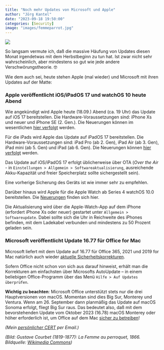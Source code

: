 ```yaml
---
title: "Noch mehr Updates von Microsoft und Apple"
author: "Jörg Kantel"
date: "2023-09-18 19:50:00"
categories: [Security]
image: "images/femmeparrot.jpg"
---
```


[![](images/femmeparrot-b.jpg)](https://upload.wikimedia.org/wikipedia/commons/thumb/1/12/1866_Gustave_Courbet_-_Woman_with_a_ParrotFXD.jpg/1280px-1866_Gustave_Courbet_-_Woman_with_a_ParrotFXD.jpg)

So langsam vermute ich, daß die massive Häufung von Updates diesen Monat irgendetwas mit dem Herbstbeginn zu tun hat. Ist zwar nicht sehr wahrscheinlich, aber mindestens so gut wie jede andere Verschwörungstheorie.&nbsp;🤓

Wie dem auch sei, heute stehen Apple (mal wieder) und Microsoft mit ihren Updates auf der Matte:

### Apple veröffentlicht iOS/iPadOS 17 und watchOS 10 heute Abend

Wie angekündigt wird Apple heute (18.09.) Abend (ca. 19 Uhr) das Update auf iOS 17 bereitstellen. Die Hardware-Voraussetzungen sind:  iPhone Xs und neuer und iPhone SE (2. Gen.). Die Neuerungen können im wesentlichen [hier verfolgt](https://www.apple.com/de/ios/ios-17-preview/) werden.

Für die iPads wird Apple das Update auf iPadOS 17  bereitstellen. Die Hardware-Voraussetzungen sind: iPad Pro (ab 2. Gen), iPad Air (ab 3. Gen), iPad mini (ab 5. Gen) und iPad (ab 6. Gen). Die Neuerungen können [hier verfolgt](https://www.apple.com/de/ipados/ipados-17-preview/) werden.

Das Update auf iOS/iPadOS 17 erfolgt üblicherweise  über OTA (*Over the Air* - in `Einstellungen > Allgemein > Softwareaktualisierung`, ausreichende Akku-Kapazität und freier Speicherplatz sollte sichergestellt sein).

Eine vorherige Sicherung des Geräts ist wie immer sehr zu empfehlen.

Darüber hinaus wird Apple für die Apple Watch ab Series 4 watchOS 10.0 bereitstellen. Die [Neuerungen](https://www.apple.com/de/watchos/watchos-preview/) finden sich hier.

Die Aktualisierung wird über die Apple-Watch-App auf dem iPhone (erfordert iPhone Xs oder neuer) gestartet unter `Allgemein > Softwareupdate`. Dabei sollte sich die Uhr in Reichweite des iPhones befinden, mit dem Ladekabel verbunden und mindestens zu 50 Prozent geladen sein.

### Microsoft veröffentlicht Update 16.77 für Office for Mac

Microsoft liefert mit dem Update auf 16.77 für Office 365, 2021 und 2019 for Mac natürlich auch wieder [aktuelle Sicherheitskorrekturen](https://docs.microsoft.com/en-us/officeupdates/release-notes-office-for-mac).

Sofern Office nicht schon von sich aus darauf hinweist, erhält man die Korrekturen am einfachsten über Microsofts AutoUpdate -- in einem beliebigen Office-Programm über das Menü `Hilfe > Auf Updates überprüfen`.

**Wichtig zu beachten**: Microsoft Office unterstützt stets nur die drei Hauptversionen von 
macOS. Momentan sind dies  Big Sur, Monterey und Ventura. Wenn am 26. September dann planmäßig das Update auf macOS Sonoma erfolgt, fliegt Big Sur raus. Das bedeutet also, daß mit dem bevorstehenden Update vom Oktober 2023 (16.78)  macOS Monterey oder höher erforderlich ist, um Office auf dem Mac [sicher zu betreiben](https://support.microsoft.com/de-de/office/aktualisieren-sie-macos-um-weiterhin-microsoft-365-und-office-für-mac-updates-zu-erhalten-16b8414f-08ec-4b24-8c91-10a918f649f8)!

*(Mein [persönlicher CERT](http://www.gwdg.de/~mreiman1/) per Email.)*

*(Bild: Gustave Courbet (1819-1877): La Femme au perroquet, 1866. Bildquelle: [Wikimedia Commons](https://commons.wikimedia.org/wiki/File:1866_Gustave_Courbet_-_Woman_with_a_ParrotFXD.jpg))*